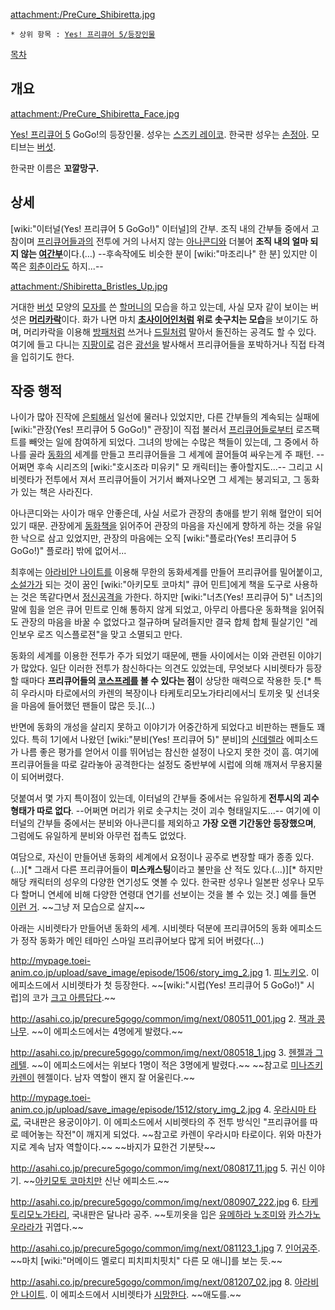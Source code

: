 {{{+1 シビレッタ / Shibiretta }}}

attachment:/PreCure_Shibiretta.jpg

 * 상위 항목 : [[Yes! 프리큐어 5/등장인물]]

[[목차]]
== 개요 ==
attachment:/PreCure_Shibiretta_Face.jpg

[[Yes! 프리큐어 5]] GoGo!의 등장인물. 성우는 [[스즈키 레이코]]. 한국판 성우는 [[손정아]]. 모티브는 [[버섯]].

한국판 이름은 '''꼬깔망구.'''

== 상세 ==
[wiki:"이터널(Yes! 프리큐어 5 GoGo!)" 이터널]의 간부. 조직 내의 간부들 중에서 고참이며 [[프리큐어]]들과의 전투에 거의 나서지 않는 [[아나콘디]]와 더불어 '''조직 내의 얼마 되지 않는 [[여간부]]'''이다.(…) --후속작에도 비슷한 분이 [wiki:"마조리나" 한 분] 있지만 이쪽은 [[회춘]]이라도 하지...--

attachment:/Shibiretta_Bristles_Up.jpg

거대한 [[버섯]] 모양의 [[모자]]를 쓴 [[할머니]]의 모습을 하고 있는데, 사실 모자 같이 보이는 버섯은 '''[[머리카락]]'''이다. 화가 나면 마치 '''[[초사이어인]]처럼 위로 솟구치는 모습'''을 보이기도 하며, 머리카락을 이용해 [[방패]]처럼 쓰거나 [[드릴]]처럼 말아서 돌진하는 공격도 할 수 있다. 여기에 들고 다니는 [[지팡이]]로 검은 [[광선]]을 발사해서 프리큐어들을 포박하거나 직접 타격을 입히기도 한다.

== 작중 행적 ==
나이가 많아 진작에 [[은퇴]]해서 일선에 물러나 있었지만, 다른 간부들의 계속되는 실패에 [wiki:"관장(Yes! 프리큐어 5 GoGo!)" 관장]이 직접 불러서 [[프리큐어]]들로부터 로즈팩트를 빼앗는 일에 참여하게 되었다. 그녀의 방에는 수많은 책들이 있는데, 그 중에서 하나를 골라 [[동화]]의 세계를 만들고 프리큐어들을 그 세계에 끌어들여 싸우는게 주 패턴. --어쩌면 후속 시리즈의 [wiki:"호시조라 미유키" 모 캐릭터]는 좋아할지도...-- 그리고 시비렛타가 전투에서 져서 프리큐어들이 거기서 빠져나오면 그 세계는 붕괴되고, 그 동화가 있는 책은 사라진다. 

아나콘디와는 사이가 매우 안좋은데, 사실 서로가 관장의 총애를 받기 위해 혈안이 되어 있기 때문. 관장에게 [[동화책]]을 읽어주어 관장의 마음을 자신에게 향하게 하는 것을 유일한 낙으로 삼고 있었지만, 관장의 마음에는 오직 [wiki:"플로라(Yes! 프리큐어 5 GoGo!)" 플로라] 밖에 없어서...

최후에는 [[아라비안 나이트]]를 이용해 무한의 동화세계를 만들어 프리큐어를 밀어붙이고, [[소설가]]가 되는 것이 꿈인 [wiki:"아키모토 코마치" 큐어 민트]에게 책을 도구로 사용하는 것은 똑같다면서 [[정신공격]]을 가한다. 하지만 [wiki:"너츠(Yes! 프리큐어 5)" 너츠]의 말에 힘을 얻은 큐어 민트로 인해 통하지 않게 되었고, 아무리 아름다운 동화책을 읽어줘도 관장의 마음을 바꿀 수 없었다고 절규하며 달려들지만 결국 합체 합체 필살기인 "레인보우 로즈 익스플로젼"을 맞고 소멸되고 만다.

동화의 세계를 이용한 전투가 주가 되었기 때문에, 팬들 사이에서는 이와 관련된 이야기가 많았다. 일단 이러한 전투가 참신하다는 의견도 있었는데, 무엇보다 시비렛타가 등장할 때마다 '''프리큐어들의 [[코스프레]]를 볼 수 있다는 점'''이 상당한 매력으로 작용한 듯.[* 특히 우라시마 타로에서의 카렌의 복장이나 타케토리모노가타리에서늬 토끼옷 및 선녀옷을 마음에 들어했던 팬들이 많은 듯.](…)

반면에 동화의 개성을 살리지 못하고 이야기가 어중간하게 되었다고 비판하는 팬들도 꽤 있다. 특히 1기에서 나왔던 [wiki:"분비(Yes! 프리큐어 5)" 분비]의 [[신데렐라]] 에피소드가 나름 좋은 평가를 얻어서 이를 뛰어넘는 참신한 설정이 나오지 못한 것이 흠. 여기에 프리큐어들을 따로 갈라놓아 공격한다는 설정도 중반부에 시럽에 의해 깨져서 무용지물이 되어버렸다.

덧붙여서 몇 가지 특이점이 있는데, 이터널의 간부들 중에서는 유일하게 '''전투시의 괴수 형태가 따로 없다'''. --어쩌면 머리가 위로 솟구치는 것이 괴수 형태일지도...-- 여기에 이터널의 간부들 중에서는 분비와 아나콘디를 제외하고 '''가장 오랜 기간동안 등장했으며''', 그럼에도 유일하게 분비와 아무런 접촉도 없었다.

여담으로, 자신이 만들어낸 동화의 세계에서 요정이나 공주로 변장할 때가 종종 있다.(…)[* 그래서 다른 프리큐어들이 '''미스캐스팅'''이라고 불만을 산 적도 있다.(…)][* 하지만 해당 캐릭터의 성우의 다양한 연기성도 엿볼 수 있다. 한국판 성우나 일본판 성우나 모두 다 할머니 연세에 비해 다양한 연령대 연기를 선보이는 것을 볼 수 있는 것.] 예를 들면 [http://asahi.co.jp/precure5gogo/common/img/next/080427_02.jpg 이런 거]. ~~그냥 저 모습으로 살지~~

아래는 시비렛타가 만들어낸 동화의 세계. 시비렛타 덕분에 프리큐어5의 동화 에피소드가 정작 동화가 메인 테마인 스마일 프리큐어보다 많게 되어 버렸다(...)

http://mypage.toei-anim.co.jp/upload/save_image/episode/1506/story_img_2.jpg
1. [[피노키오]]. 이 에피소드에서 시비렛타가 첫 등장한다. 
~~[wiki:"시럽(Yes! 프리큐어 5 GoGo!)" 시럽]의 코가 [[크고 아름답다]].~~

http://asahi.co.jp/precure5gogo/common/img/next/080511_001.jpg
2. [[잭과 콩나무]]. ~~이 에피소드에서는 4명에게 발렸다.~~

http://asahi.co.jp/precure5gogo/common/img/next/080518_1.jpg
3. [[헨젤과 그레텔]]. ~~이 에피소드에서는 위보다 1명이 적은 3명에게 발렸다.~~
~~참고로 [[미나즈키 카렌]]이 헨젤이다. 남자 역할이 왠지 잘 어울린다.~~

http://mypage.toei-anim.co.jp/upload/save_image/episode/1512/story_img_2.jpg
4. [[우라시마 타로]], 국내판은 용궁이야기. 이 에피소드에서 시비렛타의 주 전투 방식인 "프리큐어를 따로 떼어놓는 작전"이 깨지게 되었다.
~~참고로 카렌이 우라시마 타로이다. 위와 마찬가지로 계속 남자 역할이다.~~ ~~바지가 묘한건 기분탓~~

http://asahi.co.jp/precure5gogo/common/img/next/080817_11.jpg
5. 귀신 이야기. ~~[[아키모토 코마치]]만 신난 에피소드.~~

http://asahi.co.jp/precure5gogo/common/img/next/080907_222.jpg
6. [[타케토리모노가타리]], 국내판은 달나라 공주. ~~토끼옷을 입은 [[유메하라 노조미]]와 [[카스가노 우라라]]가 귀엽다.~~ 

http://asahi.co.jp/precure5gogo/common/img/next/081123_1.jpg
7. [[인어공주]]. ~~마치 [wiki:"머메이드 멜로디 피치피치핏치" 다른 모 애니]를 보는 듯.~~

http://asahi.co.jp/precure5gogo/common/img/next/081207_02.jpg
8. [[아라비안 나이트]]. 이 에피소드에서 시비렛타가 [[시망]]한다. ~~애도를.~~
